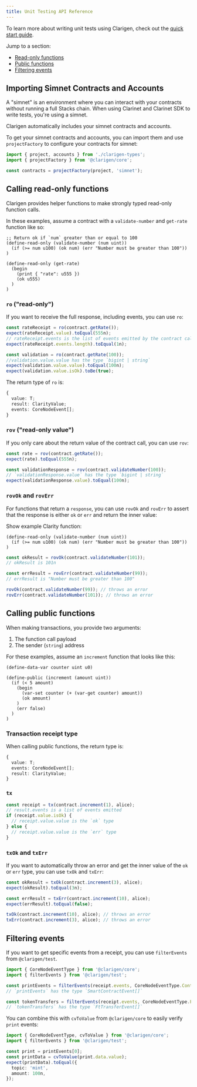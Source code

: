 ```yaml
---
title: Unit Testing API Reference
---
```


To learn more about writing unit tests using Clarigen, check out the [quick start guide](/docs/unit-tests/quick-start).

Jump to a section:

- [Read-only functions](#calling-read-only-functions)
- [Public functions](#calling-public-functions)
- [Filtering events](#filtering-events)

## Importing Simnet Contracts and Accounts

A "simnet" is an environment where you can interact with your contracts without running a full Stacks chain. When using Clarinet and Clarinet SDK to write tests, you're using a simnet.

Clarigen automatically includes your simnet contracts and accounts.

To get your simnet contracts and accounts, you can import them and use `projectFactory` to configure your contracts for simnet:

```ts
import { project, accounts } from './clarigen-types';
import { projectFactory } from '@clarigen/core';

const contracts = projectFactory(project, 'simnet');
```

## Calling read-only functions

Clarigen provides helper functions to make strongly typed read-only function calls.

In these examples, assume a contract with a `validate-number` and `get-rate` function like so:

```clarity
;; Return ok if `num` greater than or equal to 100
(define-read-only (validate-number (num uint))
  (if (>= num u100) (ok num) (err "Number must be greater than 100"))
)

(define-read-only (get-rate)
  (begin
    (print { "rate": u555 })
    (ok u555)
  )
)
```

### `ro` ("read-only")

If you want to receive the full response, including events, you can use `ro`:

```ts
const rateReceipt = ro(contract.getRate());
expect(rateReceipt.value).toEqual(555n);
// rateReceipt.events is the list of events emitted by the contract call
expect(rateReceipt.events.length).toEqual(1n);

const validation = ro(contract.getRate(100));
//validation.value.value has the type `bigint | string`
expect(validation.value.value).toEqual(100n);
expect(validation.value.isOk).toBe(true);
```

The return type of `ro` is:

```ts
{
  value: T;
  result: ClarityValue;
  events: CoreNodeEvent[];
}
```

### `rov` ("read-only value")

If you only care about the return value of the contract call, you can use `rov`:

```ts
const rate = rov(contract.getRate());
expect(rate).toEqual(555n);

const validationResponse = rov(contract.validateNumber(100));
// `validationResponse.value` has the type `bigint | string`
expect(validationResponse.value).toEqual(100n);
```

### `rovOk` and `rovErr`

For functions that return a `response`, you can use `rovOk` and `rovErr` to assert that the response is either `ok` or `err` and return the inner value:

<Collapsible className="mt-3">
  <CollapsibleTrigger>
    <Text variant="small">
      Show example Clarity function:<CaretSortIcon className="w-6 h-6 inline" style={{ display: 'inline-block', height: '18px', width: '18px' }}/>
    </Text>
  </CollapsibleTrigger>

  <CollapsibleContent>

```clarity
(define-read-only (validate-number (num uint))
  (if (>= num u100) (ok num) (err "Number must be greater than 100"))
)
```

  </CollapsibleContent>
</Collapsible>

```ts
const okResult = rovOk(contract.validateNumber(101));
// okResult is 101n

const errResult = rovErr(contract.validateNumber(99));
// errResult is "Number must be greater than 100"

rovOk(contract.validateNumber(99)); // throws an error
rovErr(contract.validateNumber(101)); // throws an error
```

## Calling public functions

When making transactions, you provide two arguments:

1. The function call payload
2. The sender (`string`) address

For these examples, assume an `increment` function that looks like this:

```clarity
(define-data-var counter uint u0)

(define-public (increment (amount uint))
  (if (< 5 amount)
    (begin
      (var-set counter (+ (var-get counter) amount))
      (ok amount)
    )
    (err false)
  )
)
```

### Transaction receipt type

When calling public functions, the return type is:

```ts
{
  value: T;
  events: CoreNodeEvent[];
  result: ClarityValue;
}
```

### `tx`

```ts
const receipt = tx(contract.increment(1), alice);
// result.events is a list of events emitted
if (receipt.value.isOk) {
  // receipt.value.value is the `ok` type
} else {
  // receipt.value.value is the `err` type
}
```

### `txOk` and `txErr`

If you want to automatically throw an error and get the inner value of the `ok` or `err` type, you can use `txOk` and `txErr`:

```ts
const okResult = txOk(contract.increment(3), alice);
expect(okResult).toEqual(3n);

const errResult = txErr(contract.increment(10), alice);
expect(errResult).toEqual(false);

txOk(contract.increment(10), alice); // throws an error
txErr(contract.increment(3), alice); // throws an error
```

## Filtering events

If you want to get specific events from a receipt, you can use `filterEvents` from `@clarigen/test`.

```ts
import { CoreNodeEventType } from '@clarigen/core';
import { filterEvents } from '@clarigen/test';

const printEvents = filterEvents(receipt.events, CoreNodeEventType.ContractEvent);
// `printEvents` has the type `SmartContractEvent[]`

const tokenTransfers = filterEvents(receipt.events, CoreNodeEventType.FtTransferEvent);
// `tokenTransfers` has the type `FtTransferEvent[]`
```

You can combine this with `cvToValue` from `@clarigen/core` to easily verify `print` events:

```ts
import { CoreNodeEventType, cvToValue } from '@clarigen/core';
import { filterEvents } from '@clarigen/test';

const print = printEvents[0];
const printData = cvToValue(print.data.value);
expect(printData).toEqual({
  topic: 'mint',
  amount: 100n,
});
```
